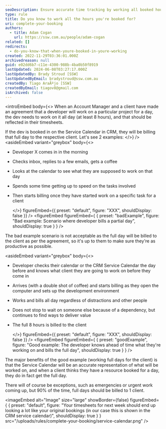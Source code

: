 ```yaml
---
seoDescription: Ensure accurate time tracking by working all booked hours and billing clients accordingly, allowing for a seamless representation of work completed.
type: rule
title: Do you know to work all the hours you're booked for?
uri: complete-your-booking
authors:
  - title: Adam Cogan
    url: https://ssw.com.au/people/adam-cogan
related: []
redirects:
  - do-you-know-that-when-youre-booked-in-youre-working
created: 2022-11-29T03:36:01.000Z
archivedreason: null
guid: e02dd6b7-c11e-4300-988b-4ba0b50f8919
lastUpdated: 2024-06-08T03:27:17.000Z
lastUpdatedBy: Brady Stroud [SSW]
lastUpdatedByEmail: bradystroud@ssw.com.au
createdBy: Tiago AraÃºjo [SSW]
createdByEmail: tiagov8@gmail.com
isArchived: false
---
```


<introEmbed
  body={<>
When an Account Manager and a client have made an agreement that a developer will work on a particular project for a day, the dev needs to work on it all day (at least 8 hours), and that should be reflected in their timesheets.

If the dev is booked in on the Service Calendar in CRM, they will be billing that full day to the respective client. Let's see 2 examples:
  </>}
/>
<asideEmbed
  variant="greybox"
  body={<>
    
- Developer X comes in in the morning
- Checks inbox, replies to a few emails, gets a coffee
- Looks at the calendar to see what they are supposed to work on that day
- Spends some time getting up to speed on the tasks involved
- Then starts billing once they have started work on a specific task for a client

  </>}
  figureEmbed={{
    preset: "default",
    figure: "XXX",
    shouldDisplay: false
  }}
/>
<figureEmbed figureEmbed={ {
  preset: "badExample",
  figure: "Bad example: Scenario where developer bills a partial day",
  shouldDisplay: true
} } />


The bad example scenario is not acceptable as the full day will be billed to the client as per the agreement, so it's up to them to make sure they're as productive as possible.

<asideEmbed
  variant="greybox"
  body={<>
    
- Developer checks their calendar or the CRM Service Calendar the day before and knows what client they are going to work on before they come in
- Arrives (with a double shot of coffee) and starts billing as they open the computer and sets up the development environment
- Works and bills all day regardless of distractions and other people
- Does not stop to wait on someone else because of a dependency, but continues to find ways to deliver value
- The full 8 hours is billed to the client

  </>}
  figureEmbed={{
    preset: "default",
    figure: "XXX",
    shouldDisplay: false
  }}
/>
<figureEmbed figureEmbed={ {
  preset: "goodExample",
  figure: "Good example: The developer knows ahead of time what they're working on and bills the full day",
  shouldDisplay: true
} } />


The major benefits of the good example (working full days for the client) is that the Service Calendar will be an accurate representation of what will be worked on, and when a client thinks they have a resource booked for a day, they do in fact get the full day.

There will of course be exceptions, such as emergencies or urgent work coming up, but 90% of the time, full days should be billed to 1 client.


<imageEmbed
  alt="Image"
  size="large"
  showBorder={false}
  figureEmbed={ {
    preset: "default",
    figure: "Your timesheets for next week should end up looking a lot like your original bookings (in our case this is shown in the CRM service calendar)",
    shouldDisplay: true
  } }
  src="/uploads/rules/complete-your-booking/service-calendar.png"
/>
